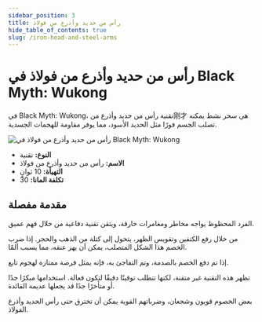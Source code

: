 ```yaml
---
sidebar_position: 3
title: رأس من حديد وأذرع من فولاذ
hide_table_of_contents: true
slug: /iron-head-and-steel-arms
---
```


# رأس من حديد وأذرع من فولاذ في Black Myth: Wukong

في Black Myth: Wukong، تقنية رأس من حديد وأذرع من刚才 هي سحر نشط يمكنه تصلب الجسم فورًا مثل الحديد الأسود، مما يوفر مقاومة للهجمات الجسدية.

<img
    src="https://image.informedainews.com/tttb.gif"
    alt="رأس من حديد وأذرع من فولاذ في Black Myth: Wukong"
/>

- **النوع:** تقنية
- **الاسم:** رأس من حديد وأذرع من فولاذ
- **التهيأة:** 10 ثوانٍ
- **تكلفة المانا:** 30

## مقدمة مفصلة

الفرد المحظوظ يواجه مخاطر ومغامرات خارقة، ويتقن تقنية دفاعية من خلال فهم عميق.

من خلال رفع الكتفين وتقويس الظهر، يتحول إلى كتلة من الذهب والحجر. إذا ضرب الخصم هذا الشكل المتصلب، يمكن أن يهز عنقه، مما يسبب ألمًا.

إذا تم دفع الخصم بالصدمة، وتم التفاجئ به، فإنه يمثل فرصة ممتازة لهجوم تابع.

تظهر هذه التقنية غير متقنة، لكنها تتطلب توقيتًا دقيقًا لتكون فعالة. استخدامها مبكرًا جدًا أو متأخرًا جدًا قد يجعلها عديمة الفائدة.

بعض الخصوم قويون وشجعان، وضرباتهم القوية يمكن أن تخترق حتى رأس الحديد وأذرع الفولاذ.